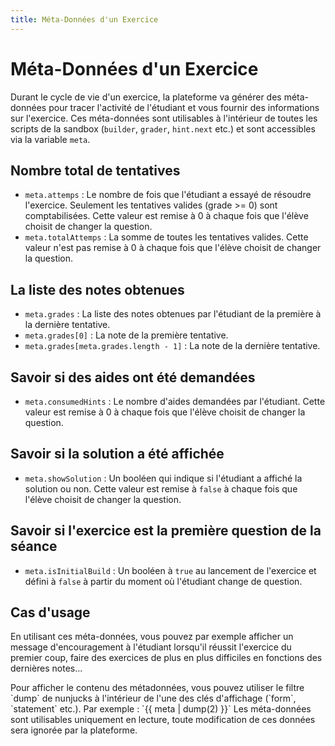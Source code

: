 ```yaml
---
title: Méta-Données d'un Exercice
---
```



# Méta-Données d'un Exercice

Durant le cycle de vie d'un exercice, la plateforme va générer des méta-données pour tracer l'activité de l'étudiant et vous fournir des informations sur l'exercice.
Ces méta-données sont utilisables à l'intérieur de toutes les scripts de la sandbox (`builder`, `grader`, `hint.next` etc.) et sont accessibles via la variable `meta`.

## Nombre total de tentatives

- `meta.attemps` : Le nombre de fois que l'étudiant a essayé de résoudre l'exercice. Seulement les tentatives valides (grade >= 0) sont comptabilisées. Cette valeur est remise à 0 à chaque fois que l'élève choisit de changer la question.
- `meta.totalAttemps` : La somme de toutes les tentatives valides. Cette valeur n'est pas remise à 0 à chaque fois que l'élève choisit de changer la question.

## La liste des notes obtenues

- `meta.grades` : La liste des notes obtenues par l'étudiant de la première à la dernière tentative.
- `meta.grades[0]` : La note de la première tentative.
- `meta.grades[meta.grades.length - 1]` : La note de la dernière tentative.

## Savoir si des aides ont été demandées

- `meta.consumedHints` : Le nombre d'aides demandées par l'étudiant. Cette valeur est remise à 0 à chaque fois que l'élève choisit de changer la question.

## Savoir si la solution a été affichée

- `meta.showSolution` : Un booléen qui indique si l'étudiant a affiché la solution ou non. Cette valeur est remise à `false` à chaque fois que l'élève choisit de changer la question.

## Savoir si l'exercice est la première question de la séance

- `meta.isInitialBuild` : Un booléen à `true` au lancement de l'exercice et défini à `false` à partir du moment où l'étudiant change de question.

## Cas d'usage

En utilisant ces méta-données, vous pouvez par exemple afficher un message d'encouragement à l'étudiant lorsqu'il réussit l'exercice du premier coup, faire des exercices de plus en plus difficiles en fonctions des dernières notes...


<Callout type="info">
Pour afficher le contenu des métadonnées, vous pouvez utiliser le filtre `dump` de nunjucks à l'intérieur de l'une des clés d'affichage (`form`, `statement` etc.). Par exemple : `{{ meta | dump(2) }}`
</Callout>

<Callout type="warning">
Les méta-données sont utilisables uniquement en lecture, toute modification de ces données sera ignorée par la plateforme.
</Callout>
